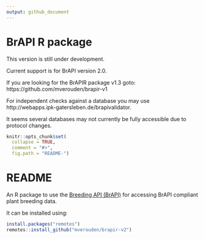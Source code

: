 ```yaml
---
output: github_document
---
```


<!-- README.md is generated from README.Rmd. Please edit that file -->

# BrAPI R package 
<!--
[![Build status](https://ci.appveyor.com/api/projects/status/7qsrpldj8g3m3lu3?svg=true)](https://ci.appveyor.com/project/cipriuhq/brapi)
[![Build Status](https://travis-ci.org/CIP-RIU/brapi.svg?branch=master)](https://travis-ci.org/CIP-RIU/brapi)
[![Coverage Status](https://img.shields.io/codecov/c/github/CIP-RIU/brapi/master.svg)](https://codecov.io/github/CIP-RIU/brapi?branch=master)
[![CRAN_Status_Badge](http://www.r-pkg.org/badges/version/brapi)](https://cran.r-project.org/package=brapi)
[![lifecycle](https://img.shields.io/badge/lifecycle-maturing-blue.svg)](https://www.tidyverse.org/lifecycle/#maturing)
-->

This version is still under development. <!--The implementation sometimes changes minor details with respect to the GET calls. The POST and PUT calls are under construction!-->

Current support is for BrAPI version 2.0.

If you are looking for the BrAPIR package v1.3 goto: https://github.com/mverouden/brapir-v1

<!--A 176 tests have been implemented to check on compliance.-->

For independent checks against a database you may use http://webapps.ipk-gatersleben.de/brapivalidator.

It seems several databases may not currently be fully accessible due to protocol changes. 

```r
knitr::opts_chunk$set(
  collapse = TRUE,
  comment = "#>",
  fig.path = "README-")
```

# README
An R package to use the [Breeding API (BrAPI)](https://brapi.org/documentation) for accessing BrAPI compliant plant breeding data.
<!--See the [documentation](https://cip-riu.github.io/brapi/) for details.-->

It can be installed using:

```r
install.packages("remotes")
remotes::install_github("mverouden/brapir-v2")
```

<!--## How to use the package
See [tutorial](https://cip-riu.github.io/brapi/articles/tutorial.html).-->
